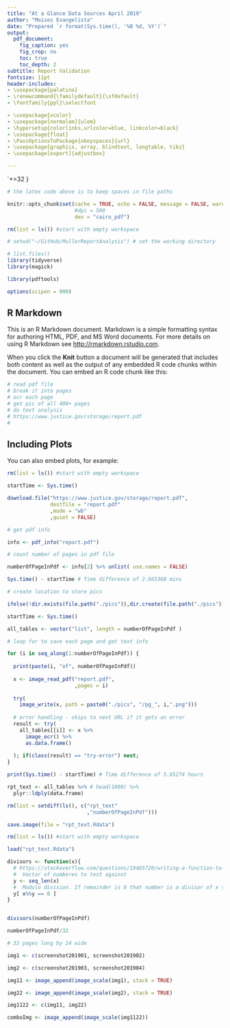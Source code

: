 ---
title: "At a Glance Data Sources April 2019"
author: "Moises Evangelista"
date: "Prepared `r format(Sys.time(), '%B %d, %Y')`"
output:
  pdf_document:
    fig_caption: yes
    fig_crop: no
    toc: true
    toc_depth: 2
subtitle: Report Validation
fontsize: 11pt
header-includes:
- \usepackage{palatino}
- \renewcommand{\familydefault}{\sfdefault}
- \fontfamily{ppl}\selectfont

- \usepackage{xcolor}
- \usepackage[normalem]{ulem}
- \hypersetup{colorlinks,urlcolor=blue, linkcolor=black}
- \usepackage{float}
- \PassOptionsToPackage{obeyspaces}{url}
- \usepackage{graphicx, array, blindtext, longtable, tikz}
- \usepackage[export]{adjustbox}

---


\makeatletter 
\begingroup \lccode`+=32 \lowercase
 {\endgroup \def\Url@ObeySp{\Url@Edit\Url@String{ }{+}}}
 \def\Url@space{\penalty\Url@sppen\ }
\makeatother

```{r setup, include=FALSE}

# the latex code above is to keep spaces in file paths

knitr::opts_chunk$set(cache = TRUE, echo = FALSE, message = FALSE, warning = FALSE, include = FALSE,
                      #dpi = 500
                      dev = "cairo_pdf")

rm(list = ls()) #start with empty workspace

# setwd("~/GitHub/MullerReportAnalysis") # set the working directory

# list.files()
library(tidyverse)
library(magick)

library(pdftools)

options(scipen = 999)

```


## R Markdown

This is an R Markdown document. Markdown is a simple formatting syntax for authoring HTML, PDF, and MS Word documents. For more details on using R Markdown see <http://rmarkdown.rstudio.com>.

When you click the **Knit** button a document will be generated that includes both content as well as the output of any embedded R code chunks within the document. You can embed an R code chunk like this:

```{r getData}

# read pdf file
# break it into pages
# ocr each page
# get pic of all 400+ pages
# do text analysis
# https://www.justice.gov/storage/report.pdf
# 
```

## Including Plots

You can also embed plots, for example:

```{r get_pageImages, echo=FALSE}

rm(list = ls()) #start with empty workspace

startTime <- Sys.time()

download.file("https://www.justice.gov/storage/report.pdf",
              destfile = "report.pdf"
              ,mode = "wb"
              ,quiet = FALSE)

# get pdf info

info <- pdf_info("report.pdf")

# count number of pages in pdf file

numberOfPageInPdf <- info[2] %>% unlist( use.names = FALSE)

Sys.time() - startTime # Time difference of 2.665368 mins

# create location to store pics

ifelse(!dir.exists(file.path("./pics")),dir.create(file.path("./pics")), FALSE)

startTime <- Sys.time()

all_tables <- vector("list", length = numberOfPageInPdf )

# loop for to save each page and get text info

for (i in seq_along(1:numberOfPageInPdf)) {
  
  print(paste(i, "of", numberOfPageInPdf))
  
  x <- image_read_pdf("report.pdf",
                      ,pages = i)
  
  try(
    image_write(x, path = paste0("./pics", "/pg_", i,".png")))
  
  # error handling - skips to next URL if it gets an error
  result <- try(
    all_tables[[i]] <- x %>% 
      image_ocr() %>%
      as.data.frame()
    
  ); if(class(result) == "try-error") next;
}

print(Sys.time() - startTime) # Time difference of 5.65274 hours

rpt_text <- all_tables %>% # head(1000) %>%
  plyr::ldply(data.frame) 

rm(list = setdiff(ls(), c("rpt_text"
                          ,"numberOfPageInPdf")))

save.image(file = "rpt_text.Rdata")


```

```{r createPictWithAllpages}

rm(list = ls()) #start with empty workspace

load("rpt_text.Rdata") 

divisors <- function(x){
  # https://stackoverflow.com/questions/19465720/writing-a-function-to-calculate-divisors-in-r
  #  Vector of numberes to test against
  y <- seq_len(x)
  #  Modulo division. If remainder is 0 that number is a divisor of x so return it
  y[ x%%y == 0 ]
}


divisors(numberOfPageInPdf)

numberOfPageInPdf/32

# 32 pages long by 14 wide

img1 <- c(screenshot201901, screenshot201902)

img2 <- c(screenshot201903, screenshot201904)

img11 <- image_append(image_scale(img1), stack = TRUE)

img22 <- image_append(image_scale(img2), stack = TRUE)

img1122 <- c(img11, img22)

comboImg <- image_append(image_scale(img1122))


```


